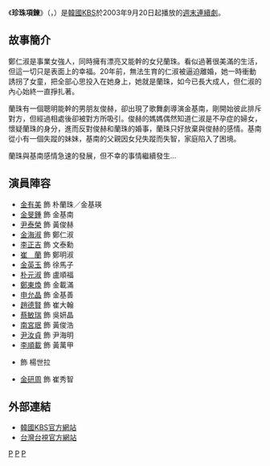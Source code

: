 {{Infobox Television
| show_name            = 珍珠項鍊
| original_name        = {{lang|ko|진주 목걸이}}
| image                = [[File:Pearl_Necklace_kbs.jpg|250px]]
| caption              = 
| genre                = 
| format               = 
| creator              = 
| developer            = 
| writer               = [[李德在|李德在]]
| director             = [[鄭成孝|鄭成孝]]、[[閔俊河|閔俊河]]
| creative_director    = 
| presenter            = 
| starring             = [[金旻鍾|金旻鍾]]、[[金有美|金有美]]、[[尹泰榮|尹泰榮]]
| slogan               =  
| judges               = 
| voices               = 
| narrated             = 
| theme_music_composer = 
| opentheme            = 
| endtheme             = 
| composer             = 
| country              = {{KOR}}
| language             = [[韓語|韓語]]
| num_seasons          = <!-- or num_series -->
| num_episodes         = 52
| list_episodes        = 
| executive_producer   = 
| producer             = 
| supervising_producer = 
| editor               = 
| location             = {{KOR}}
| cinematography       = 
| camera               = 
| runtime              = 約60分鐘（含廣告）
| company              = 
| distributor          = 
| channel              = [[KBS第2频道|KBS 2TV]]
| picture_format       = 
| audio_format         = 
| first_run            = {{KOR}}
| first_aired          = {{start date|2003|9|20}}
| last_aired           = {{end date|2004|3|14}}
| status               = 
| preceded_by          = <!--只適用於系列作品-->
| followed_by          = <!--只適用於系列作品-->
| related              = 
| website              = http://www.kbs.co.kr/drama/jinjoo/
| production_website   = 
}}

《'''珍珠項鍊'''》（{{lang-ko|'''진주 목걸이'''}}，{{lang-en|'''Pearl Necklace'''}}）是[[韓國|韓國]][[韓國放送公社|KBS]]於2003年9月20日起播放的[[KBS週末連續劇|週末連續劇]]。

== 故事簡介 ==
鄭仁淑是事業女強人，同時擁有漂亮又能幹的女兒蘭珠。看似過著很美滿的生活，但這一切只是表面上的幸福。20年前，無法生育的仁淑被逼迫離婚，她一時衝動誘拐了女童，把全部心思投入在她身上，她就是蘭珠，如今已長大成人，但仁淑的內心始終一直掙扎著。

蘭珠有一個聰明能幹的男朋友俊赫，卻出現了歌舞劇導演金基南，剛開始彼此排斥對方，但經過相處後卻被對方所吸引。俊赫的媽媽偶然知道仁淑是不孕症的婦女，懷疑蘭珠的身分，進而反對俊赫和蘭珠的婚事，蘭珠只好放棄與俊赫的感情。基南從小有一個失蹤的妹妹，基南的父親因女兒失蹤而失智，家庭陷入了困境。 

蘭珠與基南感情急速的發展，但不幸的事情繼續發生…

== 演員陣容 ==
*[[金有美|金有美]] 飾 朴蘭珠／金基瑛
*[[金旻鍾|金旻鍾]] 飾 金基南
*[[尹泰榮|尹泰榮]] 飾 黃俊赫
*[[金海淑|金海淑]] 飾 鄭仁淑
*[[李正吉|李正吉]] 飾 文泰勳
*[[崔蘭|崔　蘭]] 飾 鄭明淑
*[[金英玉|金英玉]] 飾 徐馬子
*[[朴元淑|朴元淑]] 飾 盧順福
*[[鄭東煥|鄭東煥]] 飾 金載滿
*[[申允晶|申允晶]] 飾 金基善
*[[趙德賢|趙德賢]] 飾 崔大翰
*[[蔡敏瑞|蔡敏瑞]] 飾 吳妍晶
*[[南宮珉|南宮珉]] 飾 黃俊浩
*[[尹汝貞|尹汝貞]] 飾 尹海明
*[[李順載|李順載]] 飾 黃萬甲
*{{lk|韓敏|한민 (1981년)|韓　敏}} 飾 楊世拉
*[[金研周|金研周]] 飾 崔秀智

== 外部連結 ==
*[http://www.kbs.co.kr/drama/jinjoo/ 韓國KBS官方網站] {{Wayback|url=http://www.kbs.co.kr/drama/jinjoo/ |date=20120103020745 }} {{ko}}
*[http://www.ttv.com.tw/drama/2006/pearl/ 台灣台視官方網站] {{Wayback|url=http://www.ttv.com.tw/drama/2006/pearl/ |date=20111227030906 }} {{zh-tw}}

{{電視節目的變遷
|電視台   = {{KOR}} [[KBS第2频道|KBS 2TV]]
|播放檔次 = [[KBS週末連續劇|週末劇]]
|節目名稱 = 珍珠項鍊<br />（2003年9月20日－2004年3月14日）
|上一節目 = {{lk|保鑣 (韓國電視劇)|보디가드 (2003년 드라마)|保鑣向前衝}}<br />（2003年7月5日－2003年9月14日）
|下一節目 = [[愛情的條件|愛情的條件]]<br />（2004年3月20日－2004年10月10日）
}}
{{電視節目的變遷
|電視台   = {{TWN}} [[臺灣電視台|台視]]
|播放檔次 = 星期一至五 20:00 - 21:30
|節目名稱 = 珍珠項鍊<br />（2006年4月27日－2006年6月14日）
|上一節目 = [[愛情共感|愛情共感]]<br />（2006年4月4日－2006年4月26日）
|下一節目 = [[黃金蘋果|黃金蘋果]]<br />（2006年6月15日－2006年7月21日）
}}
{{KBS週末連續劇}}
{{台視八點檔}}

[[Category:KBS週末連續劇|P]]
[[Category:2003年韓國電視劇集|P]]
[[Category:台視外購電視劇|P]]